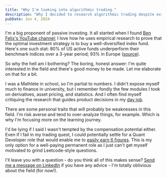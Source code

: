 ```yaml
---
title: "Why I'm looking into algorithmic trading."
description: "Why I decided to research algorithmic trading despite evidence showing how active funds underperform their index benchmarks."
pubDate: Jun 4, 2024
---
```


I'm a big proponent of passive investing. It all started
when I found [Ben Felix's YouTube channel](https://www.youtube.com/@BenFelixCSI);
I love how he uses empirical research to prove that the optimal investment strategy
is to buy a well-diversified index fund. Here's one such stat: 80% of US active funds
underperform their benchmark indices over a 3-year period; 93% in Europe ([source](https://www.spglobal.com/spdji/en/documents/spiva/spiva-infographic.pdf)).

So why the hell am I bothering? The boring, honest answer: I'm quite interested in the field and there's good money to be made. Let me elaborate on that for a bit.

I was a Mathlete in school, so I'm partial to numbers. I didn't expose myself much to finance in university, but
I remember fondly the few modules I took on derivatives, asset pricing, and statistics. And I often find
myself critiquing the research that guides product decisions in my [day job](./mihail-blog-introduction).

There are some personal traits that will probably be weaknesses in this field. I'm risk averse and tend to over-analyze things, for example. Which is why I'm focusing more on the learning journey.

I'd be lying if I said I wasn't tempted by the compensation potential either. Even if I fail in my trading quest, I could potentially settle
for a Quant Developer role that would enable me to [easily earn 6 figures](https://www.morganmckinley.com/uk/salary-guide/data/quant-developer/london). This is my only option for a well-paying permanent role as I just can't get myself motivated to grind Leetcode-style questions.

I'll leave you with a question - do you think all of this makes sense? [Send me a message
on LinkedIn](linkedin.com/in/mihailmarian/) if you have any advice - I'm totally oblivious about the field (for now!).
